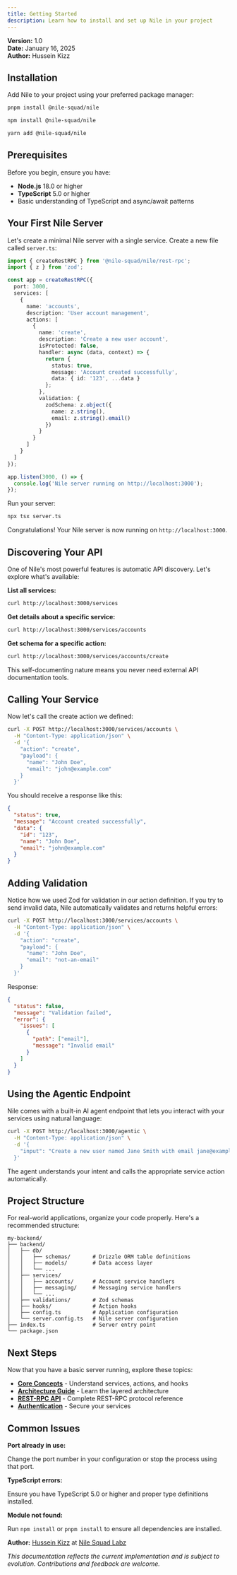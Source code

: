 ```yaml
---
title: Getting Started
description: Learn how to install and set up Nile in your project
---
```


**Version:** 1.0  
**Date:** January 16, 2025  
**Author:** Hussein Kizz

## Installation

Add Nile to your project using your preferred package manager:

```bash
pnpm install @nile-squad/nile
```

```bash
npm install @nile-squad/nile
```

```bash
yarn add @nile-squad/nile
```

## Prerequisites

Before you begin, ensure you have:

- **Node.js** 18.0 or higher
- **TypeScript** 5.0 or higher
- Basic understanding of TypeScript and async/await patterns

## Your First Nile Server

Let's create a minimal Nile server with a single service. Create a new file called `server.ts`:

```typescript
import { createRestRPC } from '@nile-squad/nile/rest-rpc';
import { z } from 'zod';

const app = createRestRPC({
  port: 3000,
  services: [
    {
      name: 'accounts',
      description: 'User account management',
      actions: [
        {
          name: 'create',
          description: 'Create a new user account',
          isProtected: false,
          handler: async (data, context) => {
            return {
              status: true,
              message: 'Account created successfully',
              data: { id: '123', ...data }
            };
          },
          validation: {
            zodSchema: z.object({
              name: z.string(),
              email: z.string().email()
            })
          }
        }
      ]
    }
  ]
});

app.listen(3000, () => {
  console.log('Nile server running on http://localhost:3000');
});
```

Run your server:

```bash
npx tsx server.ts
```

Congratulations! Your Nile server is now running on `http://localhost:3000`.

## Discovering Your API

One of Nile's most powerful features is automatic API discovery. Let's explore what's available:

**List all services:**

```bash
curl http://localhost:3000/services
```

**Get details about a specific service:**

```bash
curl http://localhost:3000/services/accounts
```

**Get schema for a specific action:**

```bash
curl http://localhost:3000/services/accounts/create
```

This self-documenting nature means you never need external API documentation tools.

## Calling Your Service

Now let's call the create action we defined:

```bash
curl -X POST http://localhost:3000/services/accounts \
  -H "Content-Type: application/json" \
  -d '{
    "action": "create",
    "payload": {
      "name": "John Doe",
      "email": "john@example.com"
    }
  }'
```

You should receive a response like this:

```json
{
  "status": true,
  "message": "Account created successfully",
  "data": {
    "id": "123",
    "name": "John Doe",
    "email": "john@example.com"
  }
}
```

## Adding Validation

Notice how we used Zod for validation in our action definition. If you try to send invalid data, Nile automatically validates and returns helpful errors:

```bash
curl -X POST http://localhost:3000/services/accounts \
  -H "Content-Type: application/json" \
  -d '{
    "action": "create",
    "payload": {
      "name": "John Doe",
      "email": "not-an-email"
    }
  }'
```

Response:

```json
{
  "status": false,
  "message": "Validation failed",
  "error": {
    "issues": [
      {
        "path": ["email"],
        "message": "Invalid email"
      }
    ]
  }
}
```

## Using the Agentic Endpoint

Nile comes with a built-in AI agent endpoint that lets you interact with your services using natural language:

```bash
curl -X POST http://localhost:3000/agentic \
  -H "Content-Type: application/json" \
  -d '{
    "input": "Create a new user named Jane Smith with email jane@example.com"
  }'
```

The agent understands your intent and calls the appropriate service action automatically.

## Project Structure

For real-world applications, organize your code properly. Here's a recommended structure:

```
my-backend/
├── backend/
│   ├── db/
│   │   ├── schemas/       # Drizzle ORM table definitions
│   │   ├── models/        # Data access layer
│   │   └── ...
│   ├── services/
│   │   ├── accounts/      # Account service handlers
│   │   ├── messaging/     # Messaging service handlers
│   │   └── ...
│   ├── validations/       # Zod schemas
│   ├── hooks/             # Action hooks
│   ├── config.ts          # Application configuration
│   └── server.config.ts   # Nile server configuration
├── index.ts               # Server entry point
└── package.json
```

## Next Steps

Now that you have a basic server running, explore these topics:

- **[Core Concepts](/docs/core-concepts)** - Understand services, actions, and hooks
- **[Architecture Guide](/docs/guides/architecture)** - Learn the layered architecture
- **[REST-RPC API](/docs/api-reference/rest-rpc)** - Complete REST-RPC protocol reference
- **[Authentication](/docs/guides/authentication)** - Secure your services

## Common Issues

**Port already in use:**

Change the port number in your configuration or stop the process using that port.

**TypeScript errors:**

Ensure you have TypeScript 5.0 or higher and proper type definitions installed.

**Module not found:**

Run `npm install` or `pnpm install` to ensure all dependencies are installed.

**Author:** [Hussein Kizz](https://github.com/Hussseinkizz) at [Nile Squad Labz](https://github.com/nile-squad)

*This documentation reflects the current implementation and is subject to evolution. Contributions and feedback are welcome.*
